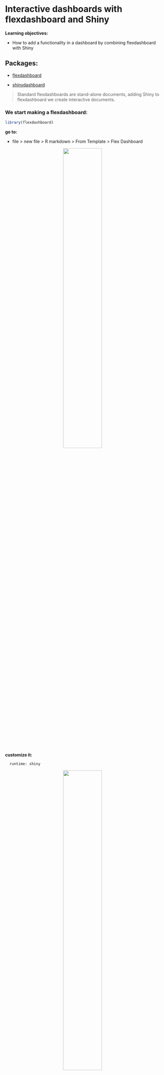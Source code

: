 # Interactive dashboards with flexdashboard and Shiny

**Learning objectives:**

-   How to add a functionality in a dashboard by combining flexdashboard with Shiny

## Packages:

-   [flexdashboard](https://pkgs.rstudio.com/flexdashboard/index.html)

-   [shinydashboard](https://rstudio.github.io/shinydashboard/)


> Standard flexdashboards are stand-alone documents, adding Shiny to flexdashboard we create interactive documents.


### We start making a **flexdashboard**:

```r
library(flexdashboard)
```

**go to:**

-   file \> new file \> R markdown \> From Template \> Flex Dashboard

<center>![](img/ch14_howtoflex.png){width="50%"}</center>

**customize it:**

      runtime: shiny

<center>![](img/ch14_customflex.png){width="50%"}</center>

<center>credits: [article](https://towardsdatascience.com/create-an-interactive-dashboard-with-shiny-flexdashboard-and-plotly-b1f025aebc9c)</center>

## Build an awesome flexdadhboard

Here we build our awesome flexdadhboard with shiny using the data from the World Bank: <https://datacatalog.worldbank.org/>


### Download the data


To download the data from the World Bank we need {wbstats} package.

```r
library(wbstats)
# wbdatacatalog()
# https://datacatalog.worldbank.org/
```

This function helps locating the data from the database, we need to specify the language of the data.

    ?wb_cache

```r
list <- wb_cache("en")
```

<center>![](img/14_list.png){width=50%}</center>

```r
indicators <- list$indicators
```

```r
# save(indicators,file="data/indicators.RData")
load("data/indicators.RData")
```

Selecting **PM25** we can retrieve the data used in the book.

```r
library(tidyverse)

indicators%>%
  filter(str_detect(indicator_id,"PM25"))
```

But, for making our flexdashboard we select other data, this data contains information about **Poverty Severity Values**, the amount of low wages which range from 0.00usd to 4.00usd a day, in specific countries of the South America.

```r
# select this indicator id:

# 1.1.PSev.1.90usd
# Poverty Severity ($1.90 a day)-Rural


indicators%>%
  filter(str_detect(indicator,"Severity"))%>%
  head(3)
```

We can select a specific year with `wb_data()`
```r
p <- wb_data(indicator = "1.0.PSev.1.90usd")

p %>%count(date)
```


Then we can download the data for chosen year:
```r
p_14_190 <- wb(indicator = "1.0.PSev.1.90usd",
                startdate = 2014, 
                enddate = 2014)
p_14_250 <- wb(indicator = "1.0.PSev.2.5usd",
                startdate = 2014, 
                enddate = 2014)

p_14_4uds <- wb(indicator = "1.0.PSev.Poor4uds",
                startdate = 2014, 
                enddate = 2014)


p_14 <- dplyr::bind_rows(p_14_190,p_14_250,p_14_4uds)
p_14%>%head
```


### Build the map

We can use this data to build our map:
```r
library(rnaturalearth)

map <- ne_countries()
names(map)[names(map) == "iso_a3"] <- "ISO3"
names(map)[names(map) == "name"] <- "NAME"

map$PSev <- p_14[match(map$ISO3, p_14$iso3c), "value"] 

map$PSev <- round(map$PSev,4)
```

```r
library(leaflet)

pal <- colorBin(
  palette = "viridis", 
  domain = map$PSev,
  bins = seq(0, 3.5, by = 0.5)
)


  leaflet(map) %>%
    addTiles() %>%
    setView(lng = -70, lat = -10, zoom = 3) %>%
    addPolygons(stroke = TRUE,
                weight = 1,
      fillColor = ~ pal(PSev),
      color = ~ pal(PSev),
      fillOpacity = 0.2,
      # label = ~labels,
      highlight = highlightOptions(
        color = "black",
        bringToFront = TRUE
      )
    ) %>%
    leaflet::addLegend(na.label = "Na",
      pal = pal, values = ~PSev,
      opacity = 0.5, title = "PSev"
    )
```

Our awesome flexdashboard will look like this:
<center>![](img/myawesomeflex.png)</center>


## Add some features with Shiny 

Build a **slider**, this cannot be run, it needs to be inside the shiny app/flexdashboard.

```r
minvalue <- floor(min(map$PSev, na.rm = TRUE))
maxvalue <- ceiling(max(map$PSev, na.rm = TRUE))

sliderInput("rangevalues",
  label = "PSev values:",
  min = minvalue, max = maxvalue,
  value = c(minvalue, maxvalue)
)
```


### Add a table


And add a table and wrap it into a `div()` function with the option for resizing the font-size.
```r
div(renderDT({
  DT::datatable(mapFiltered()@data[, c("ISO3", "NAME", "PSev")],
    rownames = FALSE, 
    options = list(pageLength = 10)
  )
}),style = "font-size:80%")
```   


### Make the histogram

To color the bins, we need to know how many bins are in our histogram, in this case we use `ggplot_build()` function:
```r
### Histogram
library(ggplot2)

gg_b <- ggplot_build(
  ggplot() + geom_histogram(aes(x = map$PSev), binwidth=0.5)
)
gg_b$data 
```
```r
gg_b$plot
```

```r
nu_bins <- dim(gg_b$data[[1]])[1]
nu_bins
```

```r
ggplot() +
  geom_histogram(aes(x = map$PSev),
                 binwidth=.5,
                 fill = rainbow(nu_bins))
```



## Meeting Videos

### Cohort 1

`r knitr::include_url("https://www.youtube.com/embed/URL")`

<details>

<summary>Meeting chat log</summary>

    LOG

</details>

